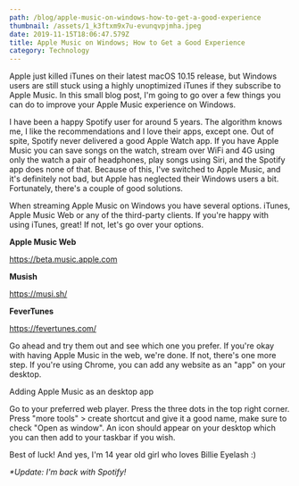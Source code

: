 ```yaml
---
path: /blog/apple-music-on-windows-how-to-get-a-good-experience
thumbnail: /assets/1_k3ftxm9x7u-evunqvpjmha.jpeg
date: 2019-11-15T18:06:47.579Z
title: Apple Music on Windows; How to Get a Good Experience
category: Technology
---
```

Apple just killed iTunes on their latest macOS 10.15 release, but Windows users are still stuck using a highly unoptimized iTunes if they subscribe to Apple Music. In this small blog post, I'm going to go over a few things you can do to improve your Apple Music experience on Windows.

I have been a happy Spotify user for around 5 years. The algorithm knows me, I like the recommendations and I love their apps, except one. Out of spite, Spotify never delivered a good Apple Watch app. If you have Apple Music you can save songs on the watch, stream over WiFi and 4G using only the watch a pair of headphones, play songs using Siri, and the Spotify app does none of that. Because of this, I've switched to Apple Music, and it's definitely not bad, but Apple has neglected their Windows users a bit. Fortunately, there's a couple of good solutions.

When streaming Apple Music on Windows you have several options. iTunes, Apple Music Web or any of the third-party clients.  If you're happy with using iTunes, great! If not, let's go over your options. 

**Apple Music Web**

<https://beta.music.apple.com>


**Musish**

<https://musi.sh/>



**FeverTunes**

<https://fevertunes.com/>



Go ahead and try them out and see which one you prefer. If you're okay with having Apple Music in the web, we're done. If not, there's one more step. If you're using Chrome, you can add any website as an "app" on your desktop. 

Adding Apple Music as an desktop app

Go to your preferred web player. Press the three dots in the top right corner. Press "more tools" > create shortcut and give it a good name, make sure to check "Open as window". An icon should appear on your desktop which you can then add to your taskbar if you wish.



Best of luck! And yes, I'm 14 year old girl who loves Billie Eyelash :)



_\*Update: I'm back with Spotify!_
